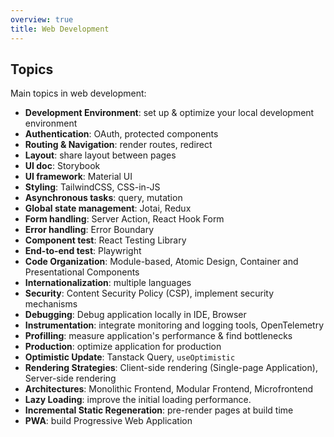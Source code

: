 ```yaml
---
overview: true
title: Web Development
---
```


## Topics

Main topics in web development:

- **Development Environment**: set up & optimize your local development environment
- **Authentication**: OAuth, protected components
- **Routing & Navigation**: render routes, redirect
- **Layout**: share layout between pages
- **UI doc**: Storybook
- **UI framework**: Material UI
- **Styling**: TailwindCSS, CSS-in-JS
- **Asynchronous tasks**: query, mutation
- **Global state management**: Jotai, Redux
- **Form handling**: Server Action, React Hook Form
- **Error handling**: Error Boundary
- **Component test**: React Testing Library
- **End-to-end test**: Playwright
- **Code Organization**: Module-based, Atomic Design, Container and Presentational Components
- **Internationalization**: multiple languages
- **Security**: Content Security Policy (CSP), implement security mechanisms
- **Debugging**: Debug application locally in IDE, Browser
- **Instrumentation**: integrate monitoring and logging tools, OpenTelemetry
- **Profilling**: measure application's performance & find bottlenecks
- **Production**: optimize application for production
- **Optimistic Update**: Tanstack Query, `useOptimistic`
- **Rendering Strategies**: Client-side rendering (Single-page Application), Server-side rendering
- **Architectures**: Monolithic Frontend, Modular Frontend, Microfrontend
- **Lazy Loading**: improve the initial loading performance.
- **Incremental Static Regeneration**: pre-render pages at build time
- **PWA**: build Progressive Web Application
